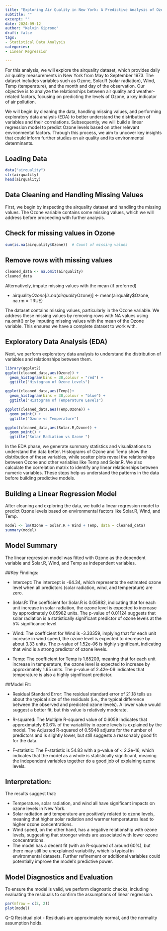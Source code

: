 ```yaml
---
title: "Exploring Air Quality in New York: A Predictive Analysis of Ozone Levels Using Environmental Factors"
subtitle: ""
excerpt: ""
date: 2024-09-12
author: "Kelvin Kiprono"
draft: false
tags:
- Statistical Data Analysis
categories:
- Linear Regression

---
```


For this analysis, we will explore the airquality dataset, which provides daily air quality measurements in New York from May to September 1973. The dataset includes variables such as Ozone, Solar.R (solar radiation), Wind, Temp (temperature), and the month and day of the observation. Our objective is to analyze the relationships between air quality and weather-related factors, focusing on predicting the levels of Ozone, a key indicator of air pollution.

We will begin by cleaning the data, handling missing values, and performing exploratory data analysis (EDA) to better understand the distribution of variables and their correlations. Subsequently, we will build a linear regression model to predict Ozone levels based on other relevant environmental factors. Through this process, we aim to uncover key insights that could inform further studies on air quality and its environmental determinants.

## Loading Data

```r
data("airquality")
str(airquality)
head(airquality)
```

## Data Cleaning and Handling Missing Values

First, we begin by inspecting the airquality dataset and handling the missing values. The Ozone variable contains some missing values, which we will address before proceeding with further analysis.

## Check for missing values in Ozone
```r
sum(is.na(airquality$Ozone))  # Count of missing values
```
## Remove rows with missing values
```r
cleaned_data <- na.omit(airquality)
cleaned_data
```
Alternatively, impute missing values with the mean (if preferred)

- airquality$Ozone[is.na(airquality$Ozone)] <- mean(airquality$Ozone, na.rm = TRUE)

The dataset contains missing values, particularly in the Ozone variable. We address these missing values by removing rows with NA values using na.omit() or by imputing missing values with the mean of the Ozone variable. This ensures we have a complete dataset to work with.

## Exploratory Data Analysis (EDA)

Next, we perform exploratory data analysis to understand the distribution of variables and relationships between them.
```r
library(ggplot2)
ggplot(cleaned_data,aes(Ozone)) +
  geom_histogram(bins = 30,colour = "red") +
  ggtitle("Histogram of Ozone Levels")
```
```r
ggplot(cleaned_data,aes(Temp))+
  geom_histogram(bins = 30,colour = "blue") + 
  ggtitle("Histogram of Temperature Levels")
```
```r
ggplot(cleaned_data,aes(Temp,Ozone)) +
  geom_point() +
  ggtitle("Ozone vs Temperature")
```
```r
ggplot(cleaned_data,aes(Solar.R,Ozone)) +
  geom_point() +
  ggtitle("Solar Radiation vs Ozone ")
```
In the EDA phase, we generate summary statistics and visualizations to understand the data better. Histograms of Ozone and Temp show the distribution of these variables, while scatter plots reveal the relationships between Ozone and other variables like Temp and Solar.R. We also calculate the correlation matrix to identify any linear relationships between numeric variables. These steps help us understand the patterns in the data before building predictive models.

## Building a Linear Regression Model

After cleaning and exploring the data, we build a linear regression model to predict Ozone levels based on environmental factors like Solar.R, Wind, and Temp.
```r
model <- lm(Ozone ~ Solar.R + Wind + Temp, data = cleaned_data)
summary(model)
```
## Model Summary

The linear regression model was fitted with Ozone as the dependent variable and Solar.R, Wind, and Temp as independent variables.

##Key Findings: 

- Intercept: The intercept is -64.34, which represents the estimated ozone level when all predictors (solar radiation, wind, and temperature) are zero.

- Solar.R: The coefficient for Solar.R is 0.05982, indicating that for each unit increase in solar radiation, the ozone level is expected to increase by approximately 0.05982 units. The p-value of 0.01124 suggests that solar radiation is a statistically significant predictor of ozone levels at the 5% significance level.

- Wind: The coefficient for Wind is -3.33359, implying that for each unit increase in wind speed, the ozone level is expected to decrease by about 3.33 units. The p-value of 1.52e-06 is highly significant, indicating that wind is a strong predictor of ozone levels.

- Temp: The coefficient for Temp is 1.65209, meaning that for each unit increase in temperature, the ozone level is expected to increase by approximately 1.65 units. The p-value of 2.42e-09 indicates that temperature is also a highly significant predictor.

##Model Fit: 

- Residual Standard Error: The residual standard error of 21.18 tells us about the typical size of the residuals (i.e., the typical difference between the observed and predicted ozone levels). A lower value would suggest a better fit, but this value is relatively moderate.

- R-squared: The Multiple R-squared value of 0.6059 indicates that approximately 60.6% of the variability in ozone levels is explained by the model. The Adjusted R-squared of 0.5948 adjusts for the number of predictors and is slightly lower, but still suggests a reasonably good fit for the data.

- F-statistic: The F-statistic is 54.83 with a p-value of < 2.2e-16, which indicates that the model as a whole is statistically significant, meaning the independent variables together do a good job of explaining ozone levels.

## Interpretation:

The results suggest that:

- Temperature, solar radiation, and wind all have significant impacts on ozone levels in New York.
- Solar radiation and temperature are positively related to ozone levels, meaning that higher solar radiation and warmer temperatures lead to higher ozone concentrations.
- Wind speed, on the other hand, has a negative relationship with ozone levels, suggesting that stronger winds are associated with lower ozone concentrations.
- The model has a decent fit (with an R-squared of around 60%), but there may still be unexplained variability, which is typical in environmental datasets. Further refinement or additional variables could potentially improve the model’s predictive power.

## Model Diagnostics and Evaluation

To ensure the model is valid, we perform diagnostic checks, including evaluating the residuals to confirm the assumptions of linear regression.
```r
par(mfrow = c(2, 2))
plot(model)
```
Q-Q Residual plot - Residuals are approximately normal, and the normality assumption holds.





